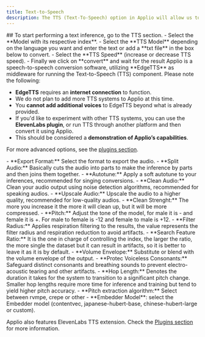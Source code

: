 ```yaml
---
title: Text-to-Speech
description: The TTS (Text-To-Speech) option in Applio will allow us to convert any voice to a text base without the need to use external software.
---
```



<ImageZoom src="/images/tts.png" alt="TTS"  width={1000} height={500}  className="rounded shadow-xl shadow-black/10 dark:shadow-white/10 border border-white/10"/>

<Steps>
## To start performing a text inference, go to the TTS section.

<Step>
- Select the **Model with its respective index**.
</Step>
<Step>
- Select the **TTS Model** depending on the language you want and enter the text or add a **txt file** in the box below to convert.
</Step>
<Step>
- Select the **TTS Speed** (increase or decrease TTS speed).
</Step>
<Step>
- Finally we click on **convert** and wait for the result
</Step>
</Steps>

<Callout type="info">
Applio is a speech-to-speech conversion software, utilizing **EdgeTTS** as middleware for running the Text-to-Speech (TTS) component. Please note the following:

- **EdgeTTS** requires an **internet connection** to function.
- We do not plan to add more TTS systems to Applio at this time.
- You **cannot add additional voices** to EdgeTTS beyond what is already provided.
- If you'd like to experiment with other TTS systems, you can use the **ElevenLabs plugin**, or run TTS through another platform and then convert it using Applio.
- This should be considered a **demonstration of Applio’s capabilities**.
</Callout>

For more advanced options, see the [plugins section](/getting-started/plugins).

<Accordions>
<Accordion title="Advanced settings">
- **Export Format:** Select the format to export the audio.
- **Split Audio:** Basically cuts the audio into parts to make the inference by parts and then joins them together.
- **Autotune:** Apply a soft autotune to your inferences, recommended for singing conversions.
- **Clean Audio:** Clean your audio output using noise detection algorithms, recommended for speaking audios.
- **Upscale Audio:** Upscale the audio to a higher quality, recommended for low-quality audios.
- **Clean Strenght:** The more you increase it the more it will clean up, but it will be more compressed.
- **Pitch:** Adjust the tone of the model, for male it is - and female it is +. For male to female is -12 and female to male is +12.
- **Filter Radius:** Applies respiration filtering to the results, the value represents the filter radius and respiration reduction to avoid artifacts.
- **Search Feature Ratio:** It is the one in charge of controlling the index, the larger the ratio, the more single the dataset but it can result in artifacts, so it is better to leave it as it is by default.
- **Volume Envelope:** Substitute or blend with the volume envelope of the output.
- **Protec Voiceless Consonants:** Safeguard distinct consonants and breathing sounds to prevent electro-acoustic tearing and other artifacts.
- **Hop Length:** Denotes the duration it takes for the system to transition to a significant pitch change. Smaller hop lengths require more time for inference and training but tend to yield higher pitch accuracy.
- **Pitch extraction algorithm:** Select between rvmpe, crepe or other
- **Embedder Model**: select the Embedder model (contentvec, japanese-hubert-base, chinese-hubert-large or custom).

Applio also features ElevenLabs TTS extension. Check the [Plugins section](/getting-started/plugins) for more information.
</Accordion>
</Accordions>